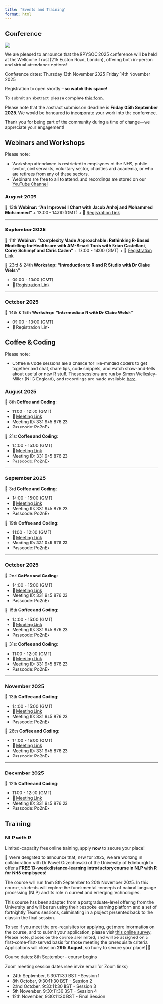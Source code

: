 ```yaml
---
title: "Events and Training"
format: html
---
```


::: {.panel-tabset}

## Conference {#conference}

![](img/RPYSOC25_banner.png)

We are pleased to announce that the RPYSOC 2025 conference will be held at the Wellcome Trust (215 Euston Road, London), offering both in-person and virtual attendance options! 
 
Conference dates: 
Thursday 13th November 2025
Friday 14th November 2025

Registration to open shortly – **so watch this space!**
 
To submit an abstract, please complete [this form](https://www.smartsurvey.co.uk/s/YQAO3E/). 
 
Please note that the abstract submission deadline is **Friday 05th September 2025**. 
We would be honoured to incorporate your work into the conference.

Thank you for being part of the community during a time of change—we appreciate your engagement!


## Webinars and Workshops {#webinars_and_workshops}

Please note:

- Workshop attendance is restricted to employees of the NHS, public sector, civil servants, voluntary sector, charities and academia, or who are retirees from any of these sectors.
- Webinars are free to all to attend, and recordings are stored on our [YouTube Channel](https://www.youtube.com/@NHSRCommunity)


### August 2025

📆 13th **Webinar: "An Improved I Chart with Jacob Anhøj and Mohammed Mohammed"**
  + 13:00 - 14:00 (GMT)
  + 🔗 [Registration Link](https://events.teams.microsoft.com/event/9e3deaaf-f93e-4bbc-9816-0406ff92c3eb@37c354b2-85b0-47f5-b222-07b48d774ee3?utm_source=substack&utm_medium=email)

-----

### September 2025

📆 11th **Webinar: "Complexity Made Approachable: Rethinking R-Based Modelling for Healthcare with AM-Smart Tools with Brian Castellani, Corey Schimpf and Chris Caden"**
  + 13:00 - 14:00 (GMT)
  + 🔗 [Registration Link](https://events.teams.microsoft.com/event/0be32c13-7c12-4529-9357-98c20cb3663f@37c354b2-85b0-47f5-b222-07b48d774ee3?utm_source=substack&utm_medium=email)

📆 23rd & 24th **Workshop: "Introduction to R and R Studio with Dr Claire Welsh"**

  + 09:00 - 13:00 (GMT)
  + 🔗 [Registration Link](https://forms.office.com/Pages/ResponsePage.aspx?id=slTDN7CF9UeyIge0jXdO44XdMKUqFgROnUm4_TKex1xUMjhVRENHS1lTU0gzSjRUWTdJUzBHVVk0My4u)

------

### October 2025

📆 14th & 15th **Workshop: "Intermediate R with Dr Claire Welsh"**

  + 09:00 - 13:00 (GMT)
  + 🔗 [Registration Link](https://forms.office.com/Pages/ResponsePage.aspx?id=slTDN7CF9UeyIge0jXdO44XdMKUqFgROnUm4_TKex1xUOE9XTEM3RFZNWFY2Qlg5TUpZQ0YxT0IxVi4u)
  
## Coffee & Coding {#coffee-and-code}

Please note:

- Coffee & Code sessions are a chance for like-minded coders to get together and chat, share tips, code snippets, and watch show-and-tells about useful or new R stuff. These sessions are run by Simon Wellesley-Miller (NHS England), and recordings are made available [here](https://future.nhs.uk/NHSERcommunity/view?objectID=41908688).

### August 2025

📆 8th **Coffee and Coding**:

  + 11:00 - 12:00 (GMT)
  + 🔗 [Meeting Link](https://teams.microsoft.com/l/meetup-join/19%3ameeting_N2RjNTk0ZjItZmYzMS00ZTNlLTgyNzgtNWIzNjE1MmUyNTM3%40thread.v2/0?context=%7b%22Tid%22%3a%2237c354b2-85b0-47f5-b222-07b48d774ee3%22%2c%22Oid%22%3a%22a530dd85-162a-4e04-9d49-b8fd329ec75c%22%7d)
  + Meeting ID: 331 945 876 23
  + Passcode: Po2nEx
  
📆 21st **Coffee and Coding**:

  + 14:00 - 15:00 (GMT)
  + 🔗 [Meeting Link](https://teams.microsoft.com/l/meetup-join/19%3ameeting_N2RjNTk0ZjItZmYzMS00ZTNlLTgyNzgtNWIzNjE1MmUyNTM3%40thread.v2/0?context=%7b%22Tid%22%3a%2237c354b2-85b0-47f5-b222-07b48d774ee3%22%2c%22Oid%22%3a%22a530dd85-162a-4e04-9d49-b8fd329ec75c%22%7d)
  + Meeting ID: 331 945 876 23
  + Passcode: Po2nEx

-------

### September 2025

📆 3rd **Coffee and Coding**:

  + 14:00 - 15:00 (GMT)
  + 🔗 [Meeting Link](https://teams.microsoft.com/l/meetup-join/19%3ameeting_N2RjNTk0ZjItZmYzMS00ZTNlLTgyNzgtNWIzNjE1MmUyNTM3%40thread.v2/0?context=%7b%22Tid%22%3a%2237c354b2-85b0-47f5-b222-07b48d774ee3%22%2c%22Oid%22%3a%22a530dd85-162a-4e04-9d49-b8fd329ec75c%22%7d)
  + Meeting ID: 331 945 876 23
  + Passcode: Po2nEx


📆 19th **Coffee and Coding**:

  + 11:00 - 12:00 (GMT)
  + 🔗 [Meeting Link](https://teams.microsoft.com/l/meetup-join/19%3ameeting_N2RjNTk0ZjItZmYzMS00ZTNlLTgyNzgtNWIzNjE1MmUyNTM3%40thread.v2/0?context=%7b%22Tid%22%3a%2237c354b2-85b0-47f5-b222-07b48d774ee3%22%2c%22Oid%22%3a%22a530dd85-162a-4e04-9d49-b8fd329ec75c%22%7d)
  + Meeting ID: 331 945 876 23
  + Passcode: Po2nEx

-------

### October 2025

📆 2nd **Coffee and Coding**:

  + 14:00 - 15:00 (GMT)
  + 🔗 [Meeting Link](https://teams.microsoft.com/l/meetup-join/19%3ameeting_N2RjNTk0ZjItZmYzMS00ZTNlLTgyNzgtNWIzNjE1MmUyNTM3%40thread.v2/0?context=%7b%22Tid%22%3a%2237c354b2-85b0-47f5-b222-07b48d774ee3%22%2c%22Oid%22%3a%22a530dd85-162a-4e04-9d49-b8fd329ec75c%22%7d)
  + Meeting ID: 331 945 876 23
  + Passcode: Po2nEx

📆 15th **Coffee and Coding**:

  + 14:00 - 15:00 (GMT)
  + 🔗 [Meeting Link](https://teams.microsoft.com/l/meetup-join/19%3ameeting_N2RjNTk0ZjItZmYzMS00ZTNlLTgyNzgtNWIzNjE1MmUyNTM3%40thread.v2/0?context=%7b%22Tid%22%3a%2237c354b2-85b0-47f5-b222-07b48d774ee3%22%2c%22Oid%22%3a%22a530dd85-162a-4e04-9d49-b8fd329ec75c%22%7d)
  + Meeting ID: 331 945 876 23
  + Passcode: Po2nEx
  
📆 31st **Coffee and Coding**:

  + 11:00 - 12:00 (GMT)
  + 🔗 [Meeting Link](https://teams.microsoft.com/l/meetup-join/19%3ameeting_N2RjNTk0ZjItZmYzMS00ZTNlLTgyNzgtNWIzNjE1MmUyNTM3%40thread.v2/0?context=%7b%22Tid%22%3a%2237c354b2-85b0-47f5-b222-07b48d774ee3%22%2c%22Oid%22%3a%22a530dd85-162a-4e04-9d49-b8fd329ec75c%22%7d)
  + Meeting ID: 331 945 876 23
  + Passcode: Po2nEx
  
-------

### November 2025

📆 13th **Coffee and Coding**:

  + 14:00 - 15:00 (GMT)
  + 🔗 [Meeting Link](https://teams.microsoft.com/l/meetup-join/19%3ameeting_N2RjNTk0ZjItZmYzMS00ZTNlLTgyNzgtNWIzNjE1MmUyNTM3%40thread.v2/0?context=%7b%22Tid%22%3a%2237c354b2-85b0-47f5-b222-07b48d774ee3%22%2c%22Oid%22%3a%22a530dd85-162a-4e04-9d49-b8fd329ec75c%22%7d)
  + Meeting ID: 331 945 876 23
  + Passcode: Po2nEx
  
📆 26th **Coffee and Coding**:

  + 14:00 - 15:00 (GMT)
  + 🔗 [Meeting Link](https://teams.microsoft.com/l/meetup-join/19%3ameeting_N2RjNTk0ZjItZmYzMS00ZTNlLTgyNzgtNWIzNjE1MmUyNTM3%40thread.v2/0?context=%7b%22Tid%22%3a%2237c354b2-85b0-47f5-b222-07b48d774ee3%22%2c%22Oid%22%3a%22a530dd85-162a-4e04-9d49-b8fd329ec75c%22%7d)
  + Meeting ID: 331 945 876 23
  + Passcode: Po2nEx

-------

### December 2025

📆 12th **Coffee and Coding**:

  + 11:00 - 12:00 (GMT)
  + 🔗 [Meeting Link](https://teams.microsoft.com/l/meetup-join/19%3ameeting_N2RjNTk0ZjItZmYzMS00ZTNlLTgyNzgtNWIzNjE1MmUyNTM3%40thread.v2/0?context=%7b%22Tid%22%3a%2237c354b2-85b0-47f5-b222-07b48d774ee3%22%2c%22Oid%22%3a%22a530dd85-162a-4e04-9d49-b8fd329ec75c%22%7d)
  + Meeting ID: 331 945 876 23
  + Passcode: Po2nEx
  


## Training

### NLP with R {#nlp}

::: {.callout-warning}

Limited-capacity free online training, apply **now** to secure your place!

:::

🎉 We're delighted to announce that, new for 2025, we are working in collaboration with Dr Pawel Orzechowski of the University of Edinburgh to offer a **FREE 10-week distance-learning introductory course in NLP with R for NHS employees**!

The course will run from 8th September to 20th November 2025.
In this course, students will explore the fundamental concepts of natural language processing (NLP) and its role in current and emerging technologies. 

This course has been adapted from a postgraduate-level offering from the University and will be run using their bespoke learning platform and a set of fortnightly Teams sessions, culminating in a project presented back to the class in the final session. 

To see if you meet the pre-requisites for applying, get more information on the course, and to submit your application, please visit [this online survey](https://www.smartsurvey.co.uk/s/WDIHWG/).  Please note, places on the course are limited, and will be assigned on a first-come-first-served basis for those meeting the prerequisite criteria. 
Applications will close on **29th August**, so hurry to secure your place!🏃‍♀️

Course dates:
8th September - course begins

Zoom meeting session dates (see invite email for Zoom links)

- 24th September, 9:30:11:30 BST - Session 1
- 8th October, 9:30:11:30 BST - Session 2
- 22nd October, 9:30:11:30 BST - Session 3
- 5th November, 9:30:11:30 BST - Session 4
- 19th November, 9:30:11:30 BST - Final Session

:::
